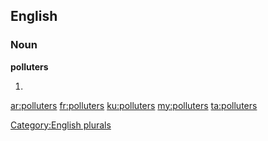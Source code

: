 ==English==

===Noun===
'''polluters'''

# {{plural of|polluter}}

[[Category:English plurals]]

[[ar:polluters]]
[[fr:polluters]]
[[ku:polluters]]
[[my:polluters]]
[[ta:polluters]]